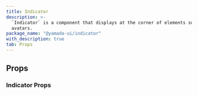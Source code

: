 ```yaml
---
title: Indicator
description: >-
  `Indicator` is a component that displays at the corner of elements such as
  avatars.
package_name: "@yamada-ui/indicator"
with_description: true
tab: Props
---
```


## Props

### Indicator Props

<PropsCard
  name="colorScheme"
  type='"whiteAlpha" | "blackAlpha" | "gray" | "zinc" | "neutral" | "stone" | "red" | "rose" | "pink" | "orange" | "amber" | "yellow" | "lime" | "green" | "emerald" | "teal" | "cyan" | "sky" | "blue" | "indigo" | "violet" | "purple" | "fuchsia"'
  description="The visual color appearance of the component."
/>
<PropsCard
  name="inline"
  type="UIValue<boolean>"
  description="If `true`, set the indicator as an inline element."
/>
<PropsCard
  name="isDisabled"
  type="boolean"
  description="If `true`, the indicator will be disabled."
/>
<PropsCard
  name="label"
  type="type ONLY_FOR_FORMAT =
  | string
  | number
  | boolean
  | ReactElement<any, string | JSXElementConstructor<any>>
  | Iterable<ReactNode>
  | ReactPortal"
  description="The indicator label to use."
/>
<PropsCard
  name="offset"
  type="UIValue<number>"
  description="Changes position offset, usually used when element has border-radius."
/>
<PropsCard
  name="overflowCount"
  type="number"
  description="If `label` is of type number, the maximum number displayed."
/>
<PropsCard
  name="placement"
  type='UIValue<| "top"
  | "right"
  | "bottom"
  | "left"
  | "top-left"
  | "top-right"
  | "bottom-left"
  | "bottom-right">'
  description="The placement of the indicator."
/>
<PropsCard name="showZero" type="boolean" description="If `true`, display 0." />
<PropsCard
  name="size"
  type='"sm" | "md" | "lg"'
  description="The size of the Indicator."
/>
<PropsCard
  name="variant"
  type='"solid" | "subtle"'
  description="The variant of the Indicator."
/>
<PropsCard
  name="withBorder"
  type="boolean"
  description="If `true`, display the border of the indicator."
/>
